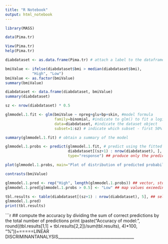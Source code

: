 ---
title: "R Notebook"
output: html_notebook
---
```{r}
library(MASS)

data(Pima.tr)
```

```{r}
View(Pima.tr)
help(Pima.tr)
```

```{r}
diabdataset <- as.data.frame(Pima.tr) # attach a label to the dataframe object
```

```{r}
bmiValue <- ifelse(diabdataset$bmi > median(diabdataset$bmi),
            "High", "Low")
bmiValue <- as.factor(bmiValue)
summary(bmiValue)
```

```{r}
diabdataset <- data.frame(diabdataset, bmiValue)
summary(diabdataset)
```

```{r}
sz <- nrow(diabdataset) * 0.5
```

```{r}

glmmodel.1.fit <- glm(bmiValue ~ npreg+glu+bp+skin, #model formula
                      family=binomial, #indicate to glm() to fit a logistic reg.
                      data=diabdataset, #indicate the dataset object
                      subset=1:sz) # indicate which subset - first 50% rows
```

```{r}
summary(glmmodel.1.fit) # obtain a summary of the model
```

```{r}
glmmodel.1.probs <- predict(glmmodel.1.fit, # predict using the fitted model
                            diabdataset[(sz+1) : nrow(diabdataset), ], # use remaining rows for testing
                            type="response") ## produce only the predicted values
```



```{r}
plot(glmmodel.1.probs, main="Plot of distribution of predicted probability values")
```
```{r}
contrasts(bmiValue)
```

```{r}
glmmodel.1.pred <- rep("High", length(glmmodel.1.probs)) ## vector, storing mapped values; default entries are "High".
glmmodel.1.pred[glmmodel.1.probs > 0.5] <- "Low" ## map values exceeding 0.5 to "Low" (the remaining ones are unmodified and stay "High").
```

```{r}
tbl.results <- table(diabdataset[(sz+1) : nrow(diabdataset), 5], ## select all rows starting after the mid-point, and in 5th column - Value. Why?
glmmodel.1.pred)
print(tbl.results)
```

```{r}
## compute the accuracy by dividing the sum of correct predictions by the total number of predictions
print (paste("Accuracy of model:", round((tbl.results[1,1] + tbl.results[2,2])/sum(tbl.results), 4)*100, "%"))======LINEAR DISCRIMINANTANALYSIS______________________________________
